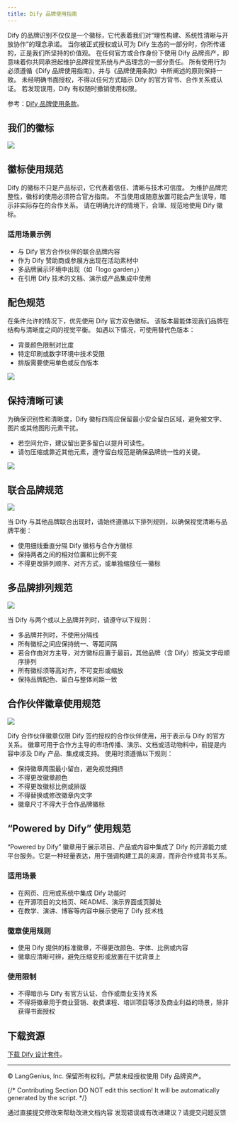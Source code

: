 ```yaml
---
title: Dify 品牌使用指南
---
```


Dify 的品牌识别不仅仅是一个徽标，它代表着我们对“理性构建、系统性清晰与开放协作”的理念承诺。
当你被正式授权或认可为 Dify 生态的一部分时，你所传递的，正是我们所坚持的价值观。
在任何官方或合作身份下使用 Dify 品牌资产，即意味着你共同承担起维护品牌视觉系统与产品理念的一部分责任。
所有使用行为必须遵循《Dify 品牌使用指南》，并与《品牌使用条款》中所阐述的原则保持一致。
未经明确书面授权，不得以任何方式暗示 Dify 的官方背书、合作关系或认证。
若发现误用，Dify 有权随时撤销使用权限。

参考：[Dify 品牌使用条款](/zh-hans/resources/about-dify/dify-brand-usage-terms)。

## 我们的徽标

![](https://assets-docs.dify.ai/2025/05/8fdc43456b4eaa80a97144f572734d15.png)

## 徽标使用规范

Dify 的徽标不只是产品标识，它代表着信任、清晰与技术可信度。
为维护品牌完整性，徽标的使用必须符合官方指南。
不当使用或随意放置可能会产生误导，暗示非实际存在的合作关系。
请在明确允许的情境下，合理、规范地使用 Dify 徽标。

### 适用场景示例

- 与 Dify 官方合作伙伴的联合品牌内容
- 作为 Dify 赞助商或参展方出现在活动素材中
- 多品牌展示环境中出现（如「logo garden」）
- 在引用 Dify 技术的文档、演示或产品集成中使用

## 配色规范

在条件允许的情况下，优先使用 Dify 官方双色徽标。
该版本最能体现我们品牌在结构与清晰度之间的视觉平衡。
如遇以下情况，可使用替代色版本：

- 背景颜色限制对比度
- 特定印刷或数字环境中技术受限
- 排版需要使用单色或反白版本

![](https://assets-docs.dify.ai/2025/05/099d7f811983533566c3269dd7e3ccd2.png)

## 保持清晰可读

为确保识别性和清晰度，Dify 徽标四周应保留最小安全留白区域，避免被文字、图片或其他图形元素干扰。
- 若空间允许，建议留出更多留白以提升可读性。
- 请勿压缩或靠近其他元素，遵守留白规范是确保品牌统一性的关键。

![](https://assets-docs.dify.ai/2025/05/e001f6009c7a64c97f7174c7efc7c061.png)

## 联合品牌规范

![](https://assets-docs.dify.ai/2025/05/68800461c5b609f960446236d9022105.png)

当 Dify 与其他品牌联合出现时，请始终遵循以下排列规则，以确保视觉清晰与品牌平衡：
- 使用细线垂直分隔 Dify 徽标与合作方徽标
- 保持两者之间的相对位置和比例不变
- 不得更改排列顺序、对齐方式，或单独缩放任一徽标
 
## 多品牌排列规范

![](https://assets-docs.dify.ai/2025/05/234b116641e2590d656f5318ad2f02cc.png)

当 Dify 与两个或以上品牌并列时，请遵守以下规则：

- 多品牌并列时，不使用分隔线
- 所有徽标之间应保持统一、等距间隔
- 若合作由对方主导，对方徽标应置于最前，其他品牌（含 Dify）按英文字母顺序排列
- 所有徽标须等高对齐，不可变形或缩放
- 保持品牌配色、留白与整体间距一致

## 合作伙伴徽章使用规范

![](https://assets-docs.dify.ai/2025/05/3429fc70b342164bf145825fb47cc1fd.png)

Dify 合作伙伴徽章仅限 Dify 签约授权的合作伙伴使用，用于表示与 Dify 的官方关系。
徽章可用于合作方主导的市场传播、演示、文档或活动物料中，前提是内容中涉及 Dify 产品、集成或支持。
使用时须遵循以下规则：
- 保持徽章周围最小留白，避免视觉拥挤
- 不得更改徽章颜色
- 不得更改徽标比例或排版
- 不得替换或修改徽章内文字
- 徽章尺寸不得大于合作品牌徽标

## “Powered by Dify” 使用规范

“Powered by Dify” 徽章用于展示项目、产品或内容中集成了 Dify 的开源能力或平台服务。它是一种轻量表达，用于强调构建工具的来源，而非合作或背书关系。

### 适用场景

- 在网页、应用或系统中集成 Dify 功能时
- 在开源项目的文档页、README、演示界面或页脚处
- 在教学、演讲、博客等内容中展示使用了 Dify 技术栈

### 徽章使用规则

- 使用 Dify 提供的标准徽章，不得更改颜色、字体、比例或内容
- 徽章应清晰可辨，避免压缩变形或放置在干扰背景上

### 使用限制

- 不得暗示与 Dify 有官方认证、合作或商业支持关系
- 不得将徽章用于商业营销、收费课程、培训项目等涉及商业利益的场景，除非获得书面授权

## 下载资源

[下载 Dify 设计套件](https://assets-docs.dify.ai/2025/05/5f547d3718bf32067849d9a83d9c92cf.zip)。

---

© LangGenius, Inc. 保留所有权利。严禁未经授权使用 Dify 品牌资产。

{/*
Contributing Section
DO NOT edit this section!
It will be automatically generated by the script.
*/}

<CardGroup cols="2">
    <Card
        title="编辑此页面"
        icon="pen-to-square"
        href="https://github.com/langgenius/dify-docs-mintlify/edit/main/zh-hans/resources/about-dify/dify-brand-guidelines.mdx"
    >
        通过直接提交修改来帮助改进文档内容
    </Card>
    <Card
        title="提交问题"
        icon="github"
        href="https://github.com/langgenius/dify-docs-mintlify/issues/new?title=文档问题%3A%20brand-guideli&body=%23%23%20问题描述%0A%3C%21--%20请简要描述您发现的问题%20--%3E%0A%0A%23%23%20页面链接%0Ahttps%3A%2F%2Fgithub.com%2Flanggenius%2Fdify-docs-mintlify%2Fblob%2Fmain%2Fzh-hans/resources/about-dify%2Fdify-brand-guidelines.mdx%0A%0A%23%23%20建议修改%0A%3C%21--%20如果有具体的修改建议，请在此说明%20--%3E%0A%0A%3C%21--%20感谢您对文档质量的关注！%20--%3E"
    >
        发现错误或有改进建议？请提交问题反馈
    </Card>
</CardGroup>
